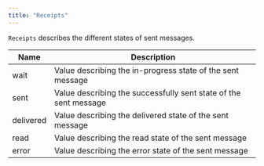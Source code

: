 ```yaml
---
title: "Receipts"
---
```


`Receipts` describes the different states of sent messages.

| Name      | Description                                                      |
| --------- | ---------------------------------------------------------------- |
| wait      | Value describing the in-progress state of the sent message       |
| sent      | Value describing the successfully sent state of the sent message |
| delivered | Value describing the delivered state of the sent message         |
| read      | Value describing the read state of the sent message              |
| error     | Value describing the error state of the sent message             |
